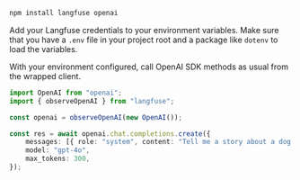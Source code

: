 ```sh
npm install langfuse openai
```

Add your Langfuse credentials to your environment variables. Make sure that you have a `.env` file in your project root and a package like `dotenv` to load the variables.


<EnvJS />

With your environment configured, call OpenAI SDK methods as usual from the wrapped client.

```ts
import OpenAI from "openai";
import { observeOpenAI } from "langfuse";

const openai = observeOpenAI(new OpenAI());

const res = await openai.chat.completions.create({
    messages: [{ role: "system", content: "Tell me a story about a dog." }],
    model: "gpt-4o",
    max_tokens: 300,
});
```